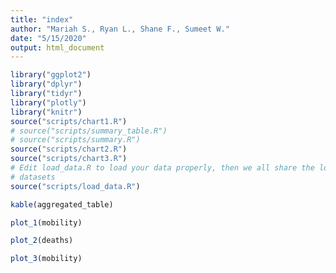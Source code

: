 ```yaml
---
title: "index"
author: "Mariah S., Ryan L., Shane F., Sumeet W."
date: "5/15/2020"
output: html_document
---
```


```r
library("ggplot2")
library("dplyr")
library("tidyr")
library("plotly")
library("knitr")
source("scripts/chart1.R")
# source("scripts/summary_table.R")
# source("scripts/summary.R")
source("scripts/chart2.R")
source("scripts/chart3.R")
# Edit load_data.R to load your data properly, then we all share the loaded
# datasets
source("scripts/load_data.R")
```

``` r
kable(aggregated_table)
```

```r
plot_1(mobility)
```

```r
plot_2(deaths)
```

```r
plot_3(mobility)
```